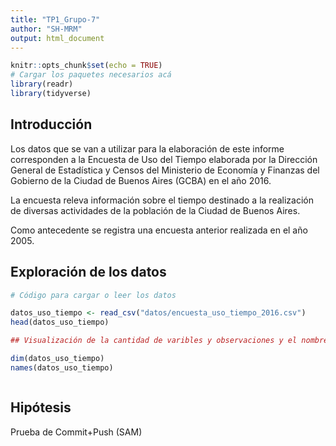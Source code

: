 ```yaml
---
title: "TP1_Grupo-7"
author: "SH-MRM"
output: html_document
---
```



```r
knitr::opts_chunk$set(echo = TRUE)
# Cargar los paquetes necesarios acá
library(readr)
library(tidyverse)

```


## Introducción

Los datos que se van a utilizar para la elaboración de este informe corresponden a la Encuesta de Uso del Tiempo elaborada por la Dirección General de Estadística y Censos del Ministerio de Economía y Finanzas del Gobierno de la Ciudad de Buenos Aires (GCBA) en el año 2016.

La encuesta releva información sobre el tiempo destinado a la realización de diversas actividades de la población de la Ciudad de Buenos Aires.

Como antecedente se registra una encuesta anterior realizada en el año 2005.

## Exploración de los datos


```r
# Código para cargar o leer los datos

datos_uso_tiempo <- read_csv("datos/encuesta_uso_tiempo_2016.csv")
head(datos_uso_tiempo)
```


```r
## Visualización de la cantidad de varibles y observaciones y el nombre de las variables

dim(datos_uso_tiempo)
names(datos_uso_tiempo)
```



```r

```


## Hipótesis


Prueba de Commit+Push (SAM)




